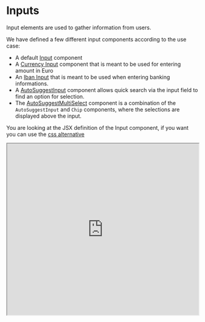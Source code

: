 

<Meta title="JSX/Inputs/Intro" />

# Inputs

Input elements are used to gather information from users.

We have defined a few different input components according to the use case:

- A default [Input](?path=/story/jsx-inputs-input--page) component
- A [Currency Input](?path=/story/jsx-inputs-currency-input--page) component that is meant to be used for entering amount in Euro
- An [Iban Input](?path=/story/jsx-inputs-iban-input--page) that is meant to be used when entering banking informations.
- A [AutoSuggestInput]() component allows quick search via the input field to find an option for selection.
- The [AutoSuggestMultiSelect]() component is a combination of the `AutoSuggestInput` and `Chip` components, where the selections are displayed above the input.

You are looking at the JSX definition of the Input component, if you want you can use the [css alternative](?path=/story/css-components-input--page)

<Preview>
  <iframe
    width="100%"
    height="450"
    src="https://www.figma.com/embed?embed_host=share&url=https%3A%2F%2Fwww.figma.com%2Ffile%2FMKs4cbojdVOBKUxv7okb93%2FDirty-Swan-Pattern-Library%3Fnode-id%3D3%253A240"
    allowFullScreen
  ></iframe>
</Preview>
